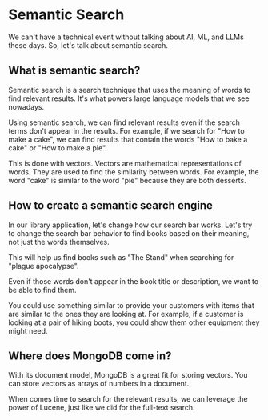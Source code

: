 # Semantic Search

We can't have a technical event without talking about AI, ML, and LLMs these days. So, let's talk about semantic search.

## What is semantic search?

Semantic search is a search technique that uses the meaning of words to find relevant results. It's what powers large language models that we see nowadays.

Using semantic search, we can find relevant results even if the search terms don't appear in the results. For example, if we search for "How to make a cake", we can find results that contain the words "How to bake a cake" or "How to make a pie".

This is done with vectors. Vectors are mathematical representations of words. They are used to find the similarity between words. For example, the word "cake" is similar to the word "pie" because they are both desserts.

## How to create a semantic search engine

In our library application, let's change how our search bar works. Let's try to change the search bar behavior to find books based on their meaning, not just the words themselves.

This will help us find books such as "The Stand" when searching for "plague apocalypse".

Even if those words don't appear in the book title or description, we want to be able to find them.

You could use something similar to provide your customers with items that are similar to the ones they are looking at. For example, if a customer is looking at a pair of hiking boots, you could show them other equipment they might need.

## Where does MongoDB come in?

With its document model, MongoDB is a great fit for storing vectors. You can store vectors as arrays of numbers in a document.

When comes time to search for the relevant results, we can leverage the power of Lucene, just like we did for the full-text search.
